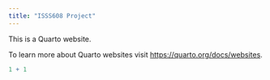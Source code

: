 ```yaml
---
title: "ISSS608 Project"
---
```


This is a Quarto website.

To learn more about Quarto websites visit <https://quarto.org/docs/websites>.

```r
1 + 1
```
